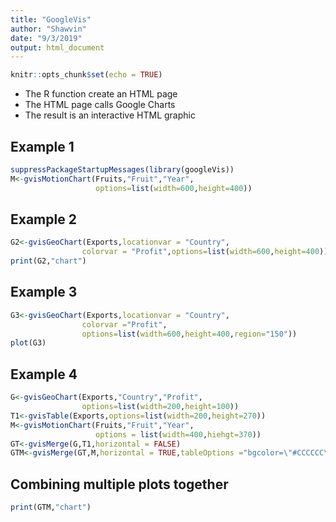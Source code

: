 ```yaml
---
title: "GoogleVis"
author: "Shawvin"
date: "9/3/2019"
output: html_document
---
```


```r
knitr::opts_chunk$set(echo = TRUE)
```

* The R function create an HTML page
* The HTML page calls Google Charts
* The result is an interactive HTML graphic

## Example 1

```r
suppressPackageStartupMessages(library(googleVis))
M<-gvisMotionChart(Fruits,"Fruit","Year",
                   options=list(width=600,height=400))
```

## Example 2
```r
G2<-gvisGeoChart(Exports,locationvar = "Country",
                colorvar = "Profit",options=list(width=600,height=400))
print(G2,"chart")
```


## Example 3
```r
G3<-gvisGeoChart(Exports,locationvar = "Country",
                colorvar ="Profit",
                options=list(width=600,height=400,region="150"))
plot(G3)
```

## Example 4
```r
G<-gvisGeoChart(Exports,"Country","Profit",
                options=list(width=200,height=100))
T1<-gvisTable(Exports,options=list(width=200,height=270))
M<-gvisMotionChart(Fruits,"Fruit","Year",
                   options = list(width=400,hiehgt=370))
GT<-gvisMerge(G,T1,horizontal = FALSE)
GTM<-gvisMerge(GT,M,horizontal = TRUE,tableOptions ="bgcolor=\"#CCCCCC\"cellspacing=10")
```


## Combining multiple plots together

```r
print(GTM,"chart")
```